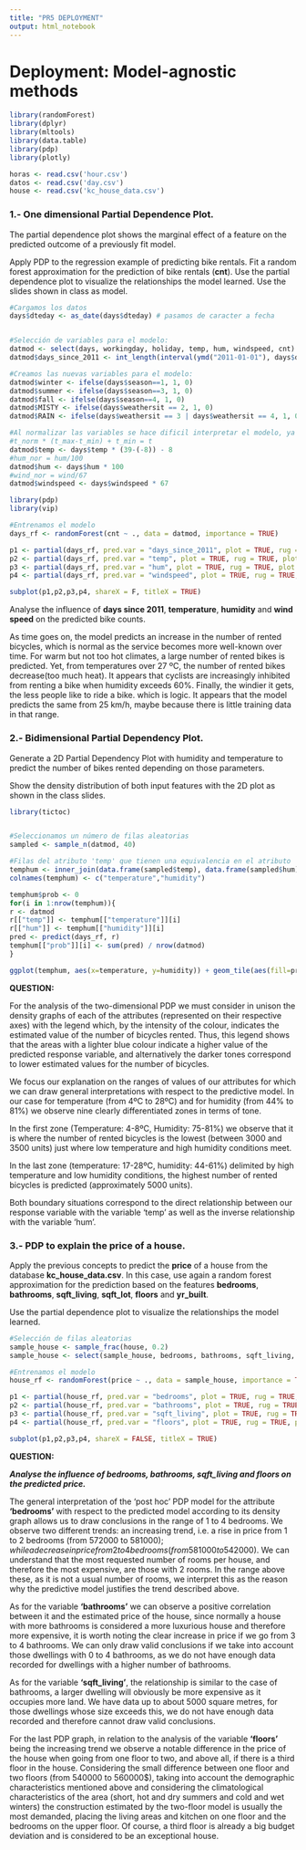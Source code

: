 ```yaml
---
title: "PR5 DEPLOYMENT"
output: html_notebook
---
```


# Deployment: Model-agnostic methods

```r
library(randomForest)
library(dplyr)
library(mltools)
library(data.table)
library(pdp)
library(plotly)
```

```r
horas <- read.csv('hour.csv')
datos <- read.csv('day.csv')
house <- read.csv('kc_house_data.csv')
```

### **1.- One dimensional Partial Dependence Plot.**

The partial dependence plot shows the marginal effect of a feature on the predicted outcome of a previously fit model.

Apply PDP to the regression example of predicting bike rentals. Fit a random forest approximation for the prediction of bike rentals (**cnt**). Use the partial dependence plot to visualize the relationships the model learned. Use the slides shown in class as model.

```r
#Cargamos los datos 
days$dteday <- as_date(days$dteday) # pasamos de caracter a fecha 


#Selección de variables para el modelo:
datmod <- select(days, workingday, holiday, temp, hum, windspeed, cnt)
datmod$days_since_2011 <- int_length(interval(ymd("2011-01-01"), days$dteday)) / (3600*24)

#Creamos las nuevas variables para el modelo:
datmod$winter <- ifelse(days$season==1, 1, 0)
datmod$summer <- ifelse(days$season==3, 1, 0)
datmod$fall <- ifelse(days$season==4, 1, 0)
datmod$MISTY <- ifelse(days$weathersit == 2, 1, 0)
datmod$RAIN <- ifelse(days$weathersit == 3 | days$weathersit == 4, 1, 0)

#Al normalizar las variables se hace dificil interpretar el modelo, ya que los valores normalizados no tienen una interpretacion intuitiva. Al desnormalizar las variables nos permite interpretar los coeficientes del modelo individualmente de un modo mas sencillo. Pero, perdemos la capacidad de comparar las varibales, ya que cada uno tiene su propio rango de valores y escalas originales.
#t_norm * (t_max-t_min) + t_min = t
datmod$temp <- days$temp * (39-(-8)) - 8
#hum_nor = hum/100
datmod$hum <- days$hum * 100
#wind_nor = wind/67
datmod$windspeed <- days$windspeed * 67

library(pdp)
library(vip)

#Entrenamos el modelo
days_rf <- randomForest(cnt ~ ., data = datmod, importance = TRUE)

p1 <- partial(days_rf, pred.var = "days_since_2011", plot = TRUE, rug = TRUE, plot.engine = "ggplot2")
p2 <- partial(days_rf, pred.var = "temp", plot = TRUE, rug = TRUE, plot.engine = "ggplot2")
p3 <- partial(days_rf, pred.var = "hum", plot = TRUE, rug = TRUE, plot.engine = "ggplot2")
p4 <- partial(days_rf, pred.var = "windspeed", plot = TRUE, rug = TRUE, plot.engine = "ggplot2")

subplot(p1,p2,p3,p4, shareX = F, titleX = TRUE)
```

Analyse the influence of **days since 2011**, **temperature**, **humidity** and **wind speed** on the predicted bike counts.

As time goes on, the model predicts an increase in the number of rented bicycles, which is normal as the service becomes more well-known over time. For warm but not too hot climates, a large number of rented bikes is predicted. Yet, from temperatures over 27 ºC, the number of rented bikes decrease(too much heat). It appears that cyclists are increasingly inhibited from renting a bike when humidity exceeds 60%. Finally, the windier it gets, the less people like to ride a bike. which is logic. It appears that the model predicts the same from 25 km/h, maybe because there is little training data in that range.

### 2.- Bidimensional Partial Dependency Plot.

Generate a 2D Partial Dependency Plot with humidity and temperature to predict the number of bikes rented depending on those parameters.

Show the density distribution of both input features with the 2D plot as shown in the class slides.

```r
library(tictoc)


#Seleccionamos un número de filas aleatorias
sampled <- sample_n(datmod, 40) 

#Filas del atributo 'temp' que tienen una equivalencia en el atributo 'hum'
temphum <- inner_join(data.frame(sampled$temp), data.frame(sampled$hum), by=character()) 
colnames(temphum) <- c("temperature","humidity")

temphum$prob <- 0 
for(i in 1:nrow(temphum)){
r <- datmod
r[["temp"]] <- temphum[["temperature"]][i]
r[["hum"]] <- temphum[["humidity"]][i]
pred <- predict(days_rf, r) 
temphum[["prob"]][i] <- sum(pred) / nrow(datmod) 
}

ggplot(temphum, aes(x=temperature, y=humidity)) + geom_tile(aes(fill=prob, width=10, height=10)) + labs(x="Temperature", y="Humidity") + guides(fill=guide_legend(title="Number of bikes")) + geom_rug()

```

**QUESTION:**

For the analysis of the two-dimensional PDP we must consider in unison the density graphs of each of the attributes (represented on their respective axes) with the legend which, by the intensity of the colour, indicates the estimated value of the number of bicycles rented. Thus, this legend shows that the areas with a lighter blue colour indicate a higher value of the predicted response variable, and alternatively the darker tones correspond to lower estimated values for the number of bicycles.

We focus our explanation on the ranges of values of our attributes for which we can draw general interpretations with respect to the predictive model. In our case for temperature (from 4ºC to 28ºC) and for humidity (from 44% to 81%) we observe nine clearly differentiated zones in terms of tone.

In the first zone (Temperature: 4-8ºC, Humidity: 75-81%) we observe that it is where the number of rented bicycles is the lowest (between 3000 and 3500 units) just where low temperature and high humidity conditions meet.

In the last zone (temperature: 17-28ºC, humidity: 44-61%) delimited by high temperature and low humidity conditions, the highest number of rented bicycles is predicted (approximately 5000 units).

Both boundary situations correspond to the direct relationship between our response variable with the variable 'temp' as well as the inverse relationship with the variable 'hum'.

### **3.- PDP to explain the price of a house.**

Apply the previous concepts to predict the **price** of a house from the database **kc_house_data.csv**. In this case, use again a random forest approximation for the prediction based on the features **bedrooms**, **bathrooms**, **sqft_living**, **sqft_lot**, **floors** and **yr_built**.

Use the partial dependence plot to visualize the relationships the model learned.

```r
#Selección de filas aleatorias
sample_house <- sample_frac(house, 0.2)
sample_house <- select(sample_house, bedrooms, bathrooms, sqft_living, sqft_lot, floors, yr_built, price)

#Entrenamos el modelo
house_rf <- randomForest(price ~ ., data = sample_house, importance = TRUE)

p1 <- partial(house_rf, pred.var = "bedrooms", plot = TRUE, rug = TRUE, plot.engine = "ggplot2")
p2 <- partial(house_rf, pred.var = "bathrooms", plot = TRUE, rug = TRUE, plot.engine = "ggplot2")
p3 <- partial(house_rf, pred.var = "sqft_living", plot = TRUE, rug = TRUE, plot.engine = "ggplot2")
p4 <- partial(house_rf, pred.var = "floors", plot = TRUE, rug = TRUE, plot.engine = "ggplot2")

subplot(p1,p2,p3,p4, shareX = FALSE, titleX = TRUE)

```

**QUESTION:**

***Analyse the influence of bedrooms, bathrooms, sqft_living and floors on the predicted price.***

The general interpretation of the 'post hoc' PDP model for the attribute **'bedrooms'** with respect to the predicted model according to its density graph allows us to draw conclusions in the range of 1 to 4 bedrooms. We observe two different trends: an increasing trend, i.e. a rise in price from 1 to 2 bedrooms (from 572000 to 581000$); while a decrease in price from 2 to 4 bedrooms (from 581000 to 542000$). We can understand that the most requested number of rooms per house, and therefore the most expensive, are those with 2 rooms. In the range above these, as it is not a usual number of rooms, we interpret this as the reason why the predictive model justifies the trend described above.

As for the variable **'bathrooms'** we can observe a positive correlation between it and the estimated price of the house, since normally a house with more bathrooms is considered a more luxurious house and therefore more expensive, it is worth noting the clear increase in price if we go from 3 to 4 bathrooms. We can only draw valid conclusions if we take into account those dwellings with 0 to 4 bathrooms, as we do not have enough data recorded for dwellings with a higher number of bathrooms.

As for the variable **'sqft_living'**, the relationship is similar to the case of bathrooms, a larger dwelling will obviously be more expensive as it occupies more land. We have data up to about 5000 square metres, for those dwellings whose size exceeds this, we do not have enough data recorded and therefore cannot draw valid conclusions.

For the last PDP graph, in relation to the analysis of the variable **'floors'** being the increasing trend we observe a notable difference in the price of the house when going from one floor to two, and above all, if there is a third floor in the house. Considering the small difference between one floor and two floors (from 540000 to 560000\$), taking into account the demographic characteristics mentioned above and considering the climatological characteristics of the area (short, hot and dry summers and cold and wet winters) the construction estimated by the two-floor model is usually the most demanded, placing the living areas and kitchen on one floor and the bedrooms on the upper floor. Of course, a third floor is already a big budget deviation and is considered to be an exceptional house.
